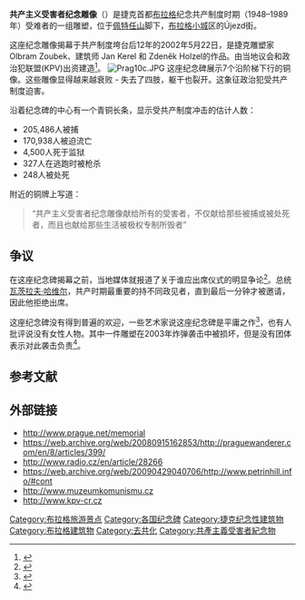 {{multiple issues|
{{expand|time=2015-04-23T05:22:26+00:00}}
{{inappropriate tone|time=2015-04-23T05:22:26+00:00}}
{{trivia|time=2015-04-23T05:22:26+00:00}}
{{Citation style|time=2020-04-20T00:55:46+00:00}}
}}
{{Infobox monument
|monument_name = 共产主义受害者纪念雕像
|native_name   = 
|image         = Ujezd_Pomnik_obetem_komunismu_front_all.jpg 
|coordinates   = 
|location      = [[捷克|捷克]][[布拉格|布拉格]]
|designer      = 
|type          = [[雕塑|雕塑]]
|material      = 
|length        = 
|width         =
|height        =
|begin         = 
|complete      = 
|open          = 
|dedicated_to  = 
<!--|map_image     = 
|map_caption   = 
|map_width     = 
|latd  = |latm  = |lats  =|latNS  = N
|longd = |longm = |longs =|longEW = 
|extra         =-->
}}
'''共产主义受害者纪念雕像'''（{{lang-cs|Pomník obětem komunismu}}）是捷克首都[[布拉格|布拉格]]纪念共产制度时期（1948–1989年）受难者的一组雕塑，位于[[佩特任山|佩特任山]]脚下，[[布拉格小城|布拉格小城]]区的Újezd街。

这座纪念雕像揭幕于共产制度垮台后12年的2002年5月22日，是捷克雕塑家Olbram Zoubek、建筑师 Jan Kerel 和 Zdeněk Holzel的作品。由当地议会和政治犯联盟(KPV)出资建造<ref>{{cite web|url=https://www.kpv-cr.cz/|title=KPV ČR - Konfederace politických vězňů České republiky, z. s. -|website=KPV ČR - Konfederace politických vězňů České republiky, z. s.|accessdate=2020-05-02|archive-date=2020-10-21|archive-url=https://web.archive.org/web/20201021015841/https://www.kpv-cr.cz/|dead-url=no}}</ref>。
[[File:Prag10c.JPG|thumb]]
这座纪念碑展示7个沿阶梯下行的铜像。这些雕像显得越来越衰败 - 失去了四肢，躯干也裂开。这象征政治犯受共产制度迫害。

沿着纪念碑的中心有一个青铜长条，显示受共产制度冲击的估计人数：

* 205,486人被捕
* 170,938人被迫流亡
* 4,500人死于监狱
* 327人在逃跑时被枪杀
* 248人被处死

附近的铜牌上写道：
<blockquote>“共产主义受害者纪念雕像献给所有的受害者，不仅献给那些被捕或被处死者，而且也献给那些生活被极权专制所毁者”</blockquote>

== 争议 ==
在这座纪念碑揭幕之前，当地媒体就报道了关于谁应出席仪式的明显争论<ref>{{cite web|url=http://www.radio.cz/en/section/curraffrs/memorial-to-the-victims-of-communism-unveiled-in-prague|title=Memorial to the victims of Communism unveiled in Prague|website=Radio Prague International|accessdate=2020-05-02|archive-date=2016-04-05|archive-url=https://web.archive.org/web/20160405121137/http://www.radio.cz/en/section/curraffrs/memorial-to-the-victims-of-communism-unveiled-in-prague|dead-url=no}}</ref>。总统[[瓦茨拉夫·哈维尔|瓦茨拉夫·哈维尔]]，共产时期最重要的持不同政见者，直到最后一分钟才被邀请，因此他拒绝出席。

这座纪念碑没有得到普遍的欢迎，一些艺术家说这座纪念碑是平庸之作<ref>{{cite web |url=http://www.praguewanderer.com/en/8/articles/399/ |title=存档副本 |accessdate=2009-07-20 |deadurl=yes |archiveurl=https://web.archive.org/web/20080915162853/http://praguewanderer.com/en/8/articles/399/ |archivedate=2008-09-15 }}</ref>，也有人批评说没有女性人物。其中一件雕塑在2003年炸弹袭击中被损坏，但是没有团体表示对此袭击负责<ref>{{cite web|url=http://www.radio.cz/en/section/curraffrs/prague-monument-to-communist-victims-damaged-in-explosion|title=Prague monument to Communist victims damaged in explosion|website=Radio Prague International|accessdate=2020-05-02|archive-date=2018-07-07|archive-url=https://web.archive.org/web/20180707131708/http://www.radio.cz/en/section/curraffrs/prague-monument-to-communist-victims-damaged-in-explosion|dead-url=no}}</ref>。

==参考文献==
<div class="references-small">
<references />
</div>
== 外部链接 ==
* http://www.prague.net/memorial {{Wayback|url=http://www.prague.net/memorial |date=20201112012754 }}
* https://web.archive.org/web/20080915162853/http://praguewanderer.com/en/8/articles/399/
* http://www.radio.cz/en/article/28266 {{Wayback|url=http://www.radio.cz/en/article/28266 |date=20060828224409 }}
* https://web.archive.org/web/20090429040706/http://www.petrinhill.info/#cont
* http://www.muzeumkomunismu.cz {{Wayback|url=http://www.muzeumkomunismu.cz/ |date=20170614005416 }}
* http://www.kpv-cr.cz {{Wayback|url=http://www.kpv-cr.cz/ |date=20201021015841 }} {{cs icon}}

{{Decommunization in Europe}}
{{Fall of Communism}}

[[Category:布拉格旅游景点|Category:布拉格旅游景点]]
[[Category:各国纪念碑|Category:各国纪念碑]]
[[Category:捷克纪念性建筑物|Category:捷克纪念性建筑物]]
[[Category:布拉格建筑物|Category:布拉格建筑物]]
[[Category:去共化|Category:去共化]]
[[Category:共產主義受害者紀念物|Category:共產主義受害者紀念物]]